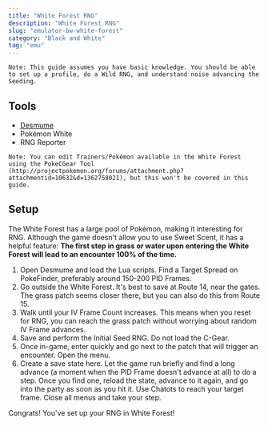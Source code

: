 ```yaml
---
title: "White Forest RNG"
description: "White Forest RNG"
slug: "emulator-bw-white-forest"
category: "Black and White"
tag: "emu"
---
```


```
Note: This guide assumes you have basic knowledge. You should be able to set up a profile, do a Wild RNG, and understand noise advancing the Seeding.
```

## Tools

- [Desmume](/desmume-setup)
- Pokémon White
- RNG Reporter

```
Note: You can edit Trainers/Pokémon available in the White Forest using the PokeCGear Tool (http://projectpokemon.org/forums/attachment.php?attachmentid=10632&d=1362758021), but this won't be covered in this guide.
```

## Setup

The White Forest has a large pool of Pokémon, making it interesting for RNG. Although the game doesn't allow you to use Sweet Scent, it has a helpful feature: **The first step in grass or water upon entering the White Forest will lead to an encounter 100% of the time.**

1. Open Desmume and load the Lua scripts. Find a Target Spread on PokeFinder, preferably around 150-200 PID Frames.
2. Go outside the White Forest. It's best to save at Route 14, near the gates. The grass patch seems closer there, but you can also do this from Route 15.
3. Walk until your IV Frame Count increases. This means when you reset for RNG, you can reach the grass patch without worrying about random IV Frame advances.
4. Save and perform the Initial Seed RNG. Do not load the C-Gear.
5. Once in-game, enter quickly and go next to the patch that will trigger an encounter. Open the menu.
6. Create a save state here. Let the game run briefly and find a long advance (a moment when the PID Frame doesn't advance at all) to do a step. Once you find one, reload the state, advance to it again, and go into the party as soon as you hit it. Use Chatots to reach your target frame. Close all menus and take your step.

Congrats! You've set up your RNG in White Forest!
